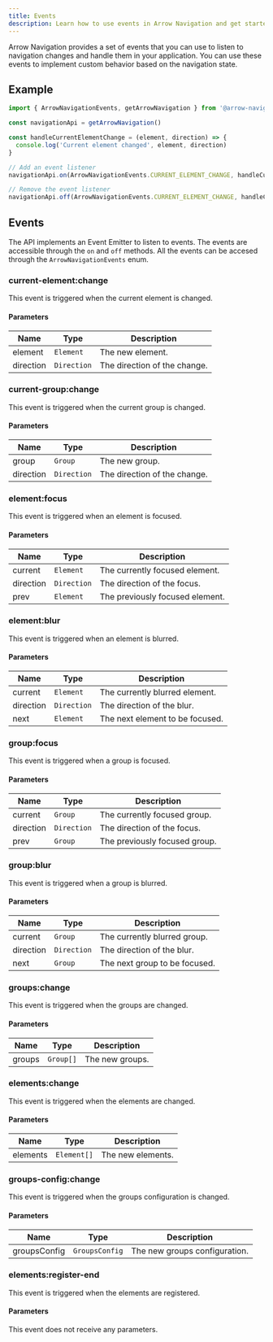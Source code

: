 ```yaml
---
title: Events
description: Learn how to use events in Arrow Navigation and get started with spatial navigation.
---
```


Arrow Navigation provides a set of events that you can use to listen to navigation changes and handle them in your application. You can use these events to implement custom behavior based on the navigation state.

## Example
  
```ts
import { ArrowNavigationEvents, getArrowNavigation } from '@arrow-navigation/core'

const navigationApi = getArrowNavigation()

const handleCurrentElementChange = (element, direction) => {
  console.log('Current element changed', element, direction)
}

// Add an event listener
navigationApi.on(ArrowNavigationEvents.CURRENT_ELEMENT_CHANGE, handleCurrentElementChange)

// Remove the event listener
navigationApi.off(ArrowNavigationEvents.CURRENT_ELEMENT_CHANGE, handleCurrentElementChange)
```

## Events


The API implements an Event Emitter to listen to events. The events are accessible through the `on` and `off` methods. All the events can be accesed through the `ArrowNavigationEvents` enum.

### current-element:change

This event is triggered when the current element is changed.

#### Parameters

| Name      | Type       | Description                      |
| --------- | ---------- | -------------------------------- |
| element   | `Element`  | The new element.                 |
| direction | `Direction`| The direction of the change.     |

### current-group:change

This event is triggered when the current group is changed.

#### Parameters

| Name      | Type       | Description                      |
| --------- | ---------- | -------------------------------- |
| group     | `Group`    | The new group.                   |
| direction | `Direction`| The direction of the change.     |

### element:focus

This event is triggered when an element is focused.

#### Parameters

| Name      | Type       | Description                      |
| --------- | ---------- | -------------------------------- |
| current   | `Element`  | The currently focused element.   |
| direction | `Direction`| The direction of the focus.      |
| prev      | `Element`  | The previously focused element.  |

### element:blur

This event is triggered when an element is blurred.

#### Parameters

| Name      | Type       | Description                      |
| --------- | ---------- | -------------------------------- |
| current   | `Element`  | The currently blurred element.   |
| direction | `Direction`| The direction of the blur.       |
| next      | `Element`  | The next element to be focused.  |

### group:focus

This event is triggered when a group is focused.

#### Parameters

| Name      | Type       | Description                      |
| --------- | ---------- | -------------------------------- |
| current   | `Group`    | The currently focused group.     |
| direction | `Direction`| The direction of the focus.      |
| prev      | `Group`    | The previously focused group.    |

### group:blur

This event is triggered when a group is blurred.

#### Parameters

| Name      | Type       | Description                      |
| --------- | ---------- | -------------------------------- |
| current   | `Group`    | The currently blurred group.     |
| direction | `Direction`| The direction of the blur.       |
| next      | `Group`    | The next group to be focused.    |

### groups:change

This event is triggered when the groups are changed.

#### Parameters

| Name      | Type       | Description                      |
| --------- | ---------- | -------------------------------- |
| groups    | `Group[]`  | The new groups.                  |

### elements:change

This event is triggered when the elements are changed.

#### Parameters

| Name      | Type       | Description                      |
| --------- | ---------- | -------------------------------- |
| elements  | `Element[]`| The new elements.                |

### groups-config:change

This event is triggered when the groups configuration is changed.

#### Parameters

| Name              | Type                | Description                      |
| ----------------- | ------------------- | -------------------------------- |
| groupsConfig      | `GroupsConfig`      | The new groups configuration.    |

### elements:register-end

This event is triggered when the elements are registered.

#### Parameters

This event does not receive any parameters.
